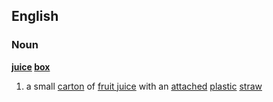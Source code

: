 ==English==
===Noun===
'''[[juice]] [[box]]'''
# a small [[carton]] of [[fruit juice]] with an [[attached]] [[plastic]] [[straw]]